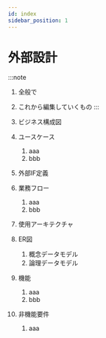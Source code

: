 ```yaml
---
id: index
sidebar_position: 1
---
```


# 外部設計

:::note
1. 全般で <TBD/>
1. これから編集していくもの
:::

1. ビジネス構成図
1. ユースケース
    1. aaa
    1. bbb
1. 外部IF定義
1. 業務フロー
    1. aaa
    1. bbb
1. 使用アーキテクチャ
1. ER図
    1. 概念データモデル
    1. 論理データモデル
1. 機能
    1. aaa
    1. bbb
1. 非機能要件
    1. aaa
